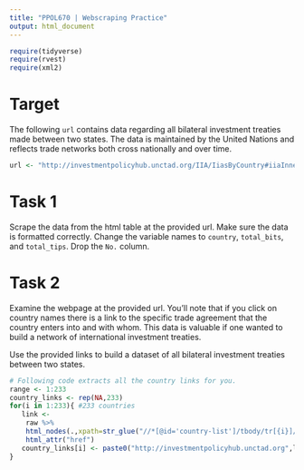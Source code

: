 ```yaml
---
title: "PPOL670 | Webscraping Practice"
output: html_document
---
```



```r
require(tidyverse)
require(rvest)
require(xml2)
```

# Target

The following `url` contains data regarding all bilateral investment treaties made between two states. The data is maintained by the United Nations and reflects trade networks both cross nationally and over time. 

```r
url <- "http://investmentpolicyhub.unctad.org/IIA/IiasByCountry#iiaInnerMenu"
```

# Task 1

Scrape the data from the html table at the provided url. Make sure the data is formatted correctly. Change the variable names to `country`, `total_bits`, and `total_tips`. Drop the `No.` column. 


# Task 2 

Examine the webpage at the provided url. You'll note that if you click on country names there is a link to the specific trade agreement that the country enters into and with whom. This data is valuable if one wanted to build a network of international investment treaties. 

Use the provided links to build a dataset of all bilateral investment treaties between two states. 

```r
# Following code extracts all the country links for you. 
range <- 1:233 
country_links <- rep(NA,233)
for(i in 1:233){ #233 countries
   link <- 
    raw %>% 
    html_nodes(.,xpath=str_glue("//*[@id='country-list']/tbody/tr[{i}]/td[2]/span/a")) %>%
    html_attr("href")
   country_links[i] <- paste0("http://investmentpolicyhub.unctad.org",link)
}
```


